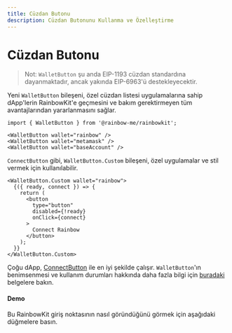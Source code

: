 ```yaml
---
title: Cüzdan Butonu
description: Cüzdan Butonunu Kullanma ve Özelleştirme
---
```


# Cüzdan Butonu

> Not: `WalletButton` şu anda EIP-1193 cüzdan standardına dayanmaktadır, ancak yakında EIP-6963'ü destekleyecektir.

Yeni `WalletButton` bileşeni, özel cüzdan listesi uygulamalarına sahip dApp'lerin RainbowKit'e geçmesini ve bakım gerektirmeyen tüm avantajlarından yararlanmasını sağlar.

```tsx
import { WalletButton } from '@rainbow-me/rainbowkit';

<WalletButton wallet="rainbow" />
<WalletButton wallet="metamask" />
<WalletButton wallet="baseAccount" />
```

`ConnectButton` gibi, `WalletButton.Custom` bileşeni, özel uygulamalar ve stil vermek için kullanılabilir.

```tsx
<WalletButton.Custom wallet="rainbow">
  {({ ready, connect }) => {
    return (
      <button
        type="button"
        disabled={!ready}
        onClick={connect}
      >
        Connect Rainbow
      </button>
    );
  }}
</WalletButton.Custom>
```

Çoğu dApp, [ConnectButton](https://www.rainbowkit.com/docs/connect-button) ile en iyi şekilde çalışır. `WalletButton`'ın benimsenmesi ve kullanım durumları hakkında daha fazla bilgi için [buradaki](https://www.rainbowkit.com/docs/wallet-button) belgelere bakın.

#### Demo

Bu RainbowKit giriş noktasının nasıl göründüğünü görmek için aşağıdaki düğmelere basın.

<WalletButtonDemo />
